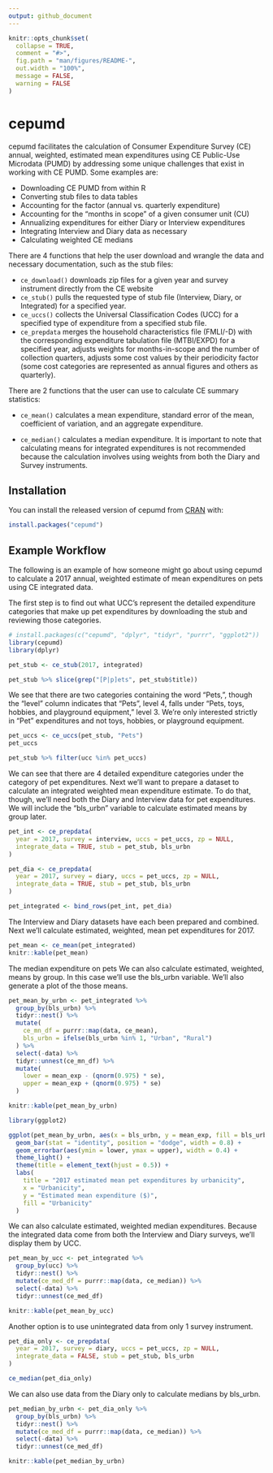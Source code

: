 ```yaml
---
output: github_document
---
```


<!-- README.md is generated from README.Rmd. Please edit that file -->

```r
knitr::opts_chunk$set(
  collapse = TRUE,
  comment = "#>",
  fig.path = "man/figures/README-",
  out.width = "100%",
  message = FALSE,
  warning = FALSE
)
```
# cepumd

<!-- badges: start -->
<!-- badges: end -->

cepumd facilitates the calculation of Consumer Expenditure Survey (CE) annual, weighted, estimated mean expenditures using CE Public-Use Microdata (PUMD) by addressing some unique challenges that exist in working with CE PUMD. Some examples are:

* Downloading CE PUMD from within R
* Converting stub files to data tables
* Accounting for the factor (annual vs. quarterly expenditure)
* Accounting for the "months in scope" of a given consumer unit (CU)
* Annualizing expenditures for either Diary or Interview expenditures
* Integrating Interview and Diary data as necessary
* Calculating weighted CE medians

There are 4 functions that help the user download and wrangle the data and necessary documentation, such as the stub files:

* `ce_download()` downloads zip files for a given year and survey instrument directly from the CE website
* `ce_stub()` pulls the requested type of stub file (Interview, Diary, or Integrated) for a specified year.
* `ce_uccs()` collects the Universal Classification Codes (UCC) for a specified type of expenditure from a specified stub file.
* `ce_prepdata` merges the household characteristics file (FMLI/-D) with the corresponding expenditure tabulation file (MTBI/EXPD) for a specified year, adjusts weights for months-in-scope and the number of collection quarters, adjusts some cost values by their periodicity factor (some cost categories are represented as annual figures and others as quarterly).

There are 2 functions that the user can use to calculate CE summary statistics:

* `ce_mean()` calculates a mean expenditure, standard error of the mean, coefficient of variation, and an aggregate expenditure.

* `ce_median()` calculates a median expenditure. It is important to note that calculating means for integrated expenditures is not recommended because the calculation involves using weights from both the Diary and Survey instruments.

## Installation

You can install the released version of cepumd from [CRAN](https://CRAN.R-project.org) with:

``` r
install.packages("cepumd")
```

## Example Workflow

The following is an example of how someone might go about using cepumd to calculate a 2017 annual, weighted estimate of mean expenditures on pets using CE integrated data.

The first step is to find out what UCC's represent the detailed expenditure categories that make up pet expenditures by downloading the stub and reviewing those categories.

```r
# install.packages(c("cepumd", "dplyr", "tidyr", "purrr", "ggplot2"))
library(cepumd)
library(dplyr)

pet_stub <- ce_stub(2017, integrated)

pet_stub %>% slice(grep("[P|p]ets", pet_stub$title))
```

We see that there are two categories containing the word "Pets,", though the "level" column indicates that "Pets", level 4, falls under "Pets, toys, hobbies, and playground equipment," level 3. We're only interested strictly in "Pet" expenditures and not toys, hobbies, or playground equipment.

```r
pet_uccs <- ce_uccs(pet_stub, "Pets")
pet_uccs

pet_stub %>% filter(ucc %in% pet_uccs)
```

We can see that there are 4 detailed expenditure categories under the category of pet expenditures. Next we'll want to prepare a dataset to calculate an integrated weighted mean expenditure estimate. To do that, though, we'll need both the Diary and Interview data for pet expenditures. We will include the "bls_urbn" variable to calculate estimated means by group later.

```r
pet_int <- ce_prepdata(
  year = 2017, survey = interview, uccs = pet_uccs, zp = NULL, 
  integrate_data = TRUE, stub = pet_stub, bls_urbn
)

pet_dia <- ce_prepdata(
  year = 2017, survey = diary, uccs = pet_uccs, zp = NULL, 
  integrate_data = TRUE, stub = pet_stub, bls_urbn
)

pet_integrated <- bind_rows(pet_int, pet_dia)
```

The Interview and Diary datasets have each been prepared and combined. Next we'll calculate estimated, weighted, mean pet expenditures for 2017.

```r
pet_mean <- ce_mean(pet_integrated)
knitr::kable(pet_mean)
```

The median expenditure on pets We can also calculate estimated, weighted, means by group. In this case we'll use the bls_urbn variable. We'll also generate a plot of the those means.
```r
pet_mean_by_urbn <- pet_integrated %>%
  group_by(bls_urbn) %>%
  tidyr::nest() %>%
  mutate(
    ce_mn_df = purrr::map(data, ce_mean),
    bls_urbn = ifelse(bls_urbn %in% 1, "Urban", "Rural")
  ) %>% 
  select(-data) %>% 
  tidyr::unnest(ce_mn_df) %>%
  mutate(
    lower = mean_exp - (qnorm(0.975) * se),
    upper = mean_exp + (qnorm(0.975) * se)
  )

knitr::kable(pet_mean_by_urbn)

library(ggplot2)

ggplot(pet_mean_by_urbn, aes(x = bls_urbn, y = mean_exp, fill = bls_urbn)) +
  geom_bar(stat = "identity", position = "dodge", width = 0.8) +
  geom_errorbar(aes(ymin = lower, ymax = upper), width = 0.4) +
  theme_light() +
  theme(title = element_text(hjust = 0.5)) +
  labs(
    title = "2017 estimated mean pet expenditures by urbanicity",
    x = "Urbanicity",
    y = "Estimated mean expenditure ($)",
    fill = "Urbanicity"
  )
```

We can also calculate estimated, weighted median expenditures. Because the integrated data come from both the Interview and Diary surveys, we'll display them by UCC.
```r
pet_mean_by_ucc <- pet_integrated %>%
  group_by(ucc) %>%
  tidyr::nest() %>%
  mutate(ce_med_df = purrr::map(data, ce_median)) %>% 
  select(-data) %>% 
  tidyr::unnest(ce_med_df)

knitr::kable(pet_mean_by_ucc)
```

Another option is to use unintegrated data from only 1 survey instrument.
```r
pet_dia_only <- ce_prepdata(
  year = 2017, survey = diary, uccs = pet_uccs, zp = NULL, 
  integrate_data = FALSE, stub = pet_stub, bls_urbn
)

ce_median(pet_dia_only)
```

We can also use data from the Diary only to calculate medians by bls_urbn.
```r
pet_median_by_urbn <- pet_dia_only %>%
  group_by(bls_urbn) %>%
  tidyr::nest() %>%
  mutate(ce_med_df = purrr::map(data, ce_median)) %>% 
  select(-data) %>% 
  tidyr::unnest(ce_med_df)

knitr::kable(pet_median_by_urbn)
```

